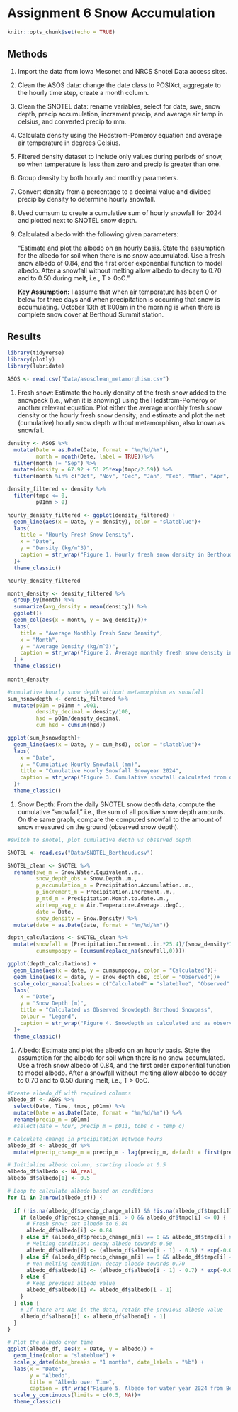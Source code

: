 
# Assignment 6 Snow Accumulation
```r
knitr::opts_chunk$set(echo = TRUE)
```

## Methods

1.  Import the data from Iowa Mesonet and NRCS Snotel Data access sites.

2.  Clean the ASOS data: change the date class to POSIXct, aggregate to the hourly time step, create a month column.

3.  Clean the SNOTEL data: rename variables, select for date, swe, snow depth, precip accumulation, incrament precip, and average air temp in celsius, and converted precip to mm.

4.  Calculate density using the Hedstrom-Pomeroy equation and average air temperature in degrees Celsius.

5.  Filtered density dataset to include only values during periods of snow, so when temperature is less than zero and precip is greater than one.

6.  Group density by both hourly and monthly parameters.

7.  Convert density from a percentage to a decimal value and divided precip by density to determine hourly snowfall.

8.  Used cumsum to create a cumulative sum of hourly snowfall for 2024 and plotted next to SNOTEL snow depth.

9.  Calculated albedo with the following given parameters:

    "Estimate and plot the albedo on an hourly basis. State the assumption for the albedo for soil when there is no snow accumulated. Use a fresh snow albedo of 0.84, and the first order exponential function to model albedo. After a snowfall without melting allow albedo to decay to 0.70 and to 0.50 during melt, i.e., T \> 0oC."

    **Key Assumption:** I assume that when air temperature has been 0 or below for three days and when precipitation is occurring that snow is accumulating. October 13th at 1:00am in the morning is when there is complete snow cover at Berthoud Summit station.

## Results

```r

library(tidyverse)
library(plotly)
library(lubridate)

ASOS <- read.csv("Data/asosclean_metamorphism.csv")

```

1)  Fresh snow: Estimate the hourly density of the fresh snow added to the snowpack (i.e., when it is snowing) using the Hedstrom-Pomeroy or another relevant equation. Plot either the average monthly fresh snow density or the hourly fresh snow density; and estimate and plot the net (cumulative) hourly snow depth without metamorphism, also known as snowfall.

```r
density <- ASOS %>% 
  mutate(Date = as.Date(Date, format = "%m/%d/%Y"),
         month = month(Date, label = TRUE))%>% 
  filter(month != "Sep") %>%
  mutate(density = 67.92 + 51.25*exp(tmpc/2.59)) %>% 
  filter(month %in% c("Oct", "Nov", "Dec", "Jan", "Feb", "Mar", "Apr", "May", "June"))

density_filtered <- density %>% 
  filter(tmpc <= 0,
         p01mm > 0)

hourly_density_filtered <- ggplot(density_filtered) +
  geom_line(aes(x = Date, y = density), color = "slateblue")+
  labs(
    title = "Hourly Fresh Snow Density",
    x = "Date", 
    y = "Density (kg/m^3)",
    caption = str_wrap("Figure 1. Hourly fresh snow density in Berthoud Pass for the water year 2024. Data gathered from the Berthoud Pass ASOS Station.", width = 60)
  )+
  theme_classic()

hourly_density_filtered

month_density <- density_filtered %>%
  group_by(month) %>% 
  summarize(avg_density = mean(density)) %>% 
  ggplot()+
  geom_col(aes(x = month, y = avg_density))+
  labs(
    title = "Average Monthly Fresh Snow Density",
    x = "Month",
    y = "Average Density (kg/m^3)",
    caption = str_wrap("Figure 2. Average monthly fresh snow density in Berthoud Pass for the water year 2024. Data gathered from the Berthoud Pass ASOS station.", width = 60)
  ) +
  theme_classic()
  
month_density

#cumulative hourly snow depth without metamorphism as snowfall
sum_hsnowdepth <- density_filtered %>%
  mutate(p01m = p01mm * .001,
         density_decimal = density/100,
         hsd = p01m/density_decimal,
         cum_hsd = cumsum(hsd))

ggplot(sum_hsnowdepth)+
  geom_line(aes(x = Date, y = cum_hsd), color = "slateblue")+
  labs(
    x = "Date",
    y = "Cumulative Hourly Snowfall (mm)",
    title = "Cumulative Hourly Snowfall Snowyear 2024",
    caption = str_wrap("Figure 3. Cumulative snowfall calculated from density and precipitation measurements at Berthoud ASOS Station for the snowyear 2024.", width = 70)
  )+
  theme_classic()
```

1)  Snow Depth: From the daily SNOTEL snow depth data, compute the cumulative "snowfall," i.e., the sum of all positive snow depth amounts. On the same graph, compare the computed snowfall to the amount of snow measured on the ground (observed snow depth).

```r
#switch to snotel, plot cumulative depth vs observed depth

SNOTEL <- read.csv("Data/SNOTEL_Berthoud.csv")

SNOTEL_clean <- SNOTEL %>% 
  rename(swe_m = Snow.Water.Equivalent..m.,
         snow_depth_obs = Snow.Depth..m.,
         p_accumulation_m = Precipitation.Accumulation..m.,
         p_increment_m = Precipitation.Increment..m.,
         p_mtd_m = Precipitation.Month.to.date..m.,
         airtemp_avg_c = Air.Temperature.Average..degC.,
         date = Date,
         snow_density = Snow.Density) %>% 
  mutate(date = as.Date(date, format = "%m/%d/%Y"))

depth_calculations <- SNOTEL_clean %>% 
  mutate(snowfall = (Precipitation.Increment..in.*25.4)/(snow_density*10), #pct density * 10? 
         cumsumpoopy = (cumsum(replace_na(snowfall,0))))

ggplot(depth_calculations) +
  geom_line(aes(x = date, y = cumsumpoopy, color = "Calculated"))+
  geom_line(aes(x = date, y = snow_depth_obs, color = "Observed"))+
  scale_color_manual(values = c("Calculated" = "slateblue", "Observed" = "forestgreen"))+
  labs(
    x = "Date",
    y = "Snow Depth (m)",
    title = "Calculated vs Observed Snowdepth Berthoud Snowpass",
    colour = "Legend",
    caption = str_wrap("Figure 4. Snowdepth as calculated and as observed. Calculation does not take metamorphism into account. Data from Berthoud Snowpass.", width = 50)
  )+
  theme_classic()


```

1)  Albedo: Estimate and plot the albedo on an hourly basis. State the assumption for the albedo for soil when there is no snow accumulated. Use a fresh snow albedo of 0.84, and the first order exponential function to model albedo. After a snowfall without melting allow albedo to decay to 0.70 and to 0.50 during melt, i.e., T \> 0oC.

```r
#Create albedo_df with required columns
albedo_df <- ASOS %>%
  select(Date, Time, tmpc, p01mm) %>% 
  mutate(Date = as.Date(Date, format = "%m/%d/%Y")) %>% 
  rename(precip_m = p01mm)
  #select(date = hour, precip_m = p01i, tobs_c = temp_c)

# Calculate change in precipitation between hours
albedo_df <- albedo_df %>%
  mutate(precip_change_m = precip_m - lag(precip_m, default = first(precip_m)))

# Initialize albedo column, starting albedo at 0.5
albedo_df$albedo <- NA_real_
albedo_df$albedo[1] <- 0.5

# Loop to calculate albedo based on conditions
for (i in 2:nrow(albedo_df)) {
  
  if (!is.na(albedo_df$precip_change_m[i]) && !is.na(albedo_df$tmpc[i])) {
    if (albedo_df$precip_change_m[i] > 0 && albedo_df$tmpc[i] <= 0) {
      # Fresh snow: set albedo to 0.84
      albedo_df$albedo[i] <- 0.84
    } else if (albedo_df$precip_change_m[i] == 0 && albedo_df$tmpc[i] >= 0) {
      # Melting condition: decay albedo towards 0.50
      albedo_df$albedo[i] <- (albedo_df$albedo[i - 1] - 0.5) * exp(-0.01) + 0.5
    } else if (albedo_df$precip_change_m[i] == 0 && albedo_df$tmpc[i] < 0 && albedo_df$albedo[i - 1] > 0.7) {
      # Non-melting condition: decay albedo towards 0.70
      albedo_df$albedo[i] <- (albedo_df$albedo[i - 1] - 0.7) * exp(-0.01) + 0.7
    } else {
      # Keep previous albedo value
      albedo_df$albedo[i] <- albedo_df$albedo[i - 1]
    }
  } else {
    # If there are NAs in the data, retain the previous albedo value
    albedo_df$albedo[i] <- albedo_df$albedo[i - 1]
  }
}

# Plot the albedo over time
ggplot(albedo_df, aes(x = Date, y = albedo)) +
  geom_line(color = "slateblue") +
  scale_x_date(date_breaks = "1 months", date_labels = "%b") +
  labs(x = "Date",
       y = "Albedo",
       title = "Albedo over Time",
       caption = str_wrap("Figure 5. Albedo for water year 2024 from Berthoud Pass ASOS station measurements.", width = 70)) +
  scale_y_continuous(limits = c(0.5, NA))+
  theme_classic()
```
